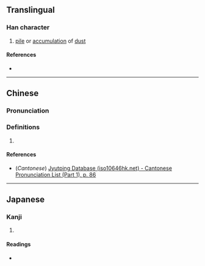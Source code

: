 {{character info/new}}
==Translingual==

===Han character===
{{Han char|rn=32|rad=土|as=05|sn=8|four=|canj=GJMN|ids=⿰土宁}}

# [[pile]] or [[accumulation]] of [[dust]]

====References====
* {{Han ref|kx=0227.120|dkj=05008|dj=0462.280|hdz=10435.030|uh=577E|ud=22398}}

----

==Chinese==
{{zh-forms}}

===Pronunciation===
{{zh-pron
|m=zhù
|c=cyu5
|mc=
|oc=
|ma=
|cat=n
}}

===Definitions===
{{zh-hanzi}}

# {{rfdef|zh}}

====References====
* (''Cantonese'') [http://www.iso10646hk.net/jp/document/download.jsp Jyutping Database (iso10646hk.net) - Cantonese Pronunciation List (Part 1), p. 86]

----

==Japanese==

===Kanji===
{{ja-kanji|grade=|rs=土05}}

# {{rfdef|ja|sort=土05}}

====Readings====
* {{ja-readings|on=[[ちょ]] (cho), [[じょ]] (jo)|kun=}}